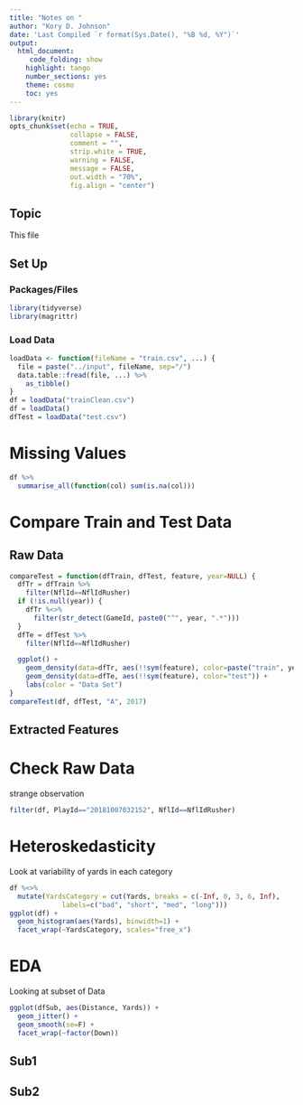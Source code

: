 ```yaml
---
title: "Notes on "
author: "Kory D. Johnson"
date: 'Last Compiled `r format(Sys.Date(), "%B %d, %Y")`'
output:
  html_document:
     code_folding: show
    highlight: tango
    number_sections: yes
    theme: cosmo
    toc: yes
---
```


```r
library(knitr)
opts_chunk$set(echo = TRUE,
               collapse = FALSE,
               comment = "",
               strip.white = TRUE,
               warning = FALSE,
               message = FALSE,
               out.width = "70%",
               fig.align = "center")
```

## Topic

This file 

## Set Up  {.tabset .tabset-fade}

### Packages/Files {-}

```r
library(tidyverse)
library(magrittr)
```

### Load Data {-}

```r
loadData <- function(fileName = "train.csv", ...) {
  file = paste("../input", fileName, sep="/")
  data.table::fread(file, ...) %>% 
    as_tibble()
}
df = loadData("trainClean.csv")
df = loadData()
dfTest = loadData("test.csv")
```

# Missing Values

```r
df %>% 
  summarise_all(function(col) sum(is.na(col)))
```


# Compare Train and Test Data

## Raw Data

```r
compareTest = function(dfTrain, dfTest, feature, year=NULL) {
  dfTr = dfTrain %>% 
    filter(NflId==NflIdRusher)
  if (!is.null(year)) {
    dfTr %<>% 
      filter(str_detect(GameId, paste0("^", year, ".*")))
  }
  dfTe = dfTest %>% 
    filter(NflId==NflIdRusher)

  ggplot() + 
    geom_density(data=dfTr, aes(!!sym(feature), color=paste("train", year))) +
    geom_density(data=dfTe, aes(!!sym(feature), color="test")) +
    labs(color = "Data Set")
}
compareTest(df, dfTest, "A", 2017)
```

## Extracted Features
# Check Raw Data

strange observation
```r
filter(df, PlayId=="20181007032152", NflId==NflIdRusher)
```

# Heteroskedasticity

Look at variability of yards in each category
```r
df %<>%
  mutate(YardsCategory = cut(Yards, breaks = c(-Inf, 0, 3, 6, Inf), 
             labels=c("bad", "short", "med", "long")))
ggplot(df) + 
  geom_histogram(aes(Yards), binwidth=1) + 
  facet_wrap(~YardsCategory, scales="free_x")
```

# EDA {.tabset .tabset-fade}

Looking at subset of Data
```r
ggplot(dfSub, aes(Distance, Yards)) +
  geom_jitter() +
  geom_smooth(se=F) +
  facet_wrap(~factor(Down))
```

## Sub1 {-}

## Sub2 {-}